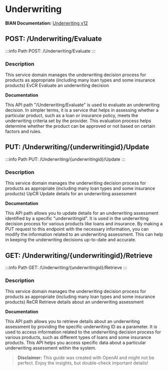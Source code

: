 # Underwriting

**BIAN Documentation:** [Underwriting v12](https://app.swaggerhub.com/apis/BIAN-3/Underwriting/12.0.0)

## POST: /Underwriting/Evaluate

:::info Path
POST: /Underwriting/Evaluate
:::

### Description

This service domain manages the underwriting decision process for products as appropriate \(including many loan types and some insurance products\) EvCR Evaluate an underwriting decision

**Documentation**

This API path "/Underwriting/Evaluate" is used to evaluate an underwriting decision\. In simpler terms\, it is a service that helps in assessing whether a particular product\, such as a loan or insurance policy\, meets the underwriting criteria set by the provider\. This evaluation process helps determine whether the product can be approved or not based on certain factors and rules\.

## PUT: /Underwriting/\{underwritingid\}/Update

:::info Path
PUT: /Underwriting/\{underwritingid\}/Update
:::

### Description

This service domain manages the underwriting decision process for products as appropriate \(including many loan types and some insurance products\) UpCR Update details for an underwriting assessment

**Documentation**

This API path allows you to update details for an underwriting assessment identified by a specific "underwritingid"\. It is used in the underwriting decision process for various products like loans and insurance\. By making a PUT request to this endpoint with the necessary information\, you can modify the information related to an underwriting assessment\. This can help in keeping the underwriting decisions up\-to\-date and accurate\.

## GET: /Underwriting/\{underwritingid\}/Retrieve

:::info Path
GET: /Underwriting/\{underwritingid\}/Retrieve
:::

### Description

This service domain manages the underwriting decision process for products as appropriate \(including many loan types and some insurance products\) ReCR Retrieve details about an underwriting assessment

**Documentation**

This API path allows you to retrieve details about an underwriting assessment by providing the specific underwriting ID as a parameter\. It is used to access information related to the underwriting decision process for various products\, such as different types of loans and some insurance products\. This API helps you access specific data about a particular underwriting assessment within the system\.

> **Disclaimer:** This guide was created with OpenAI and might not be perfect. Enjoy the insights, but double-check important details!
